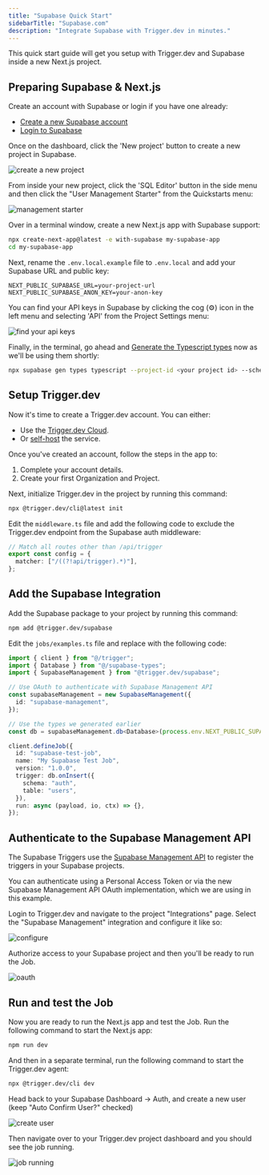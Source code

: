 ```yaml
---
title: "Supabase Quick Start"
sidebarTitle: "Supabase.com"
description: "Integrate Supabase with Trigger.dev in minutes."
---
```


This quick start guide will get you setup with Trigger.dev and Supabase inside a new Next.js project.

## Preparing Supabase & Next.js

Create an account with Supabase or login if you have one already:

- [Create a new Supabase account](https://supabase.com/dashboard/sign-up)
- [Login to Supabase](https://supabase.com/dashboard/sign-in)

Once on the dashboard, click the 'New project' button to create a new project in Supabase.

![create a new project](/images/supabase-create-new-project.png)

From inside your new project, click the 'SQL Editor' button in the side menu and then click the "User Management Starter" from the Quickstarts menu:

![management starter](/images/supabase-user-management-starter.png)

Over in a terminal window, create a new Next.js app with Supabase support:

```bash
npx create-next-app@latest -e with-supabase my-supabase-app
cd my-supabase-app
```

Next, rename the `.env.local.example` file to `.env.local` and add your Supabase URL and public key:

```
NEXT_PUBLIC_SUPABASE_URL=your-project-url
NEXT_PUBLIC_SUPABASE_ANON_KEY=your-anon-key
```

You can find your API keys in Supabase by clicking the cog (⚙️) icon in the left menu and selecting 'API' from the Project Settings menu:

![find your api keys](/images/supabase-api-keys.png)

Finally, in the terminal, go ahead and [Generate the Typescript types](https://supabase.com/docs/reference/javascript/typescript-support) now as we'll be using them shortly:

```bash
npx supabase gen types typescript --project-id <your project id> --schema public --schema auth > supabase-types.ts
```

## Setup Trigger.dev

Now it's time to create a Trigger.dev account. You can either:

- Use the [Trigger.dev Cloud](https://cloud.trigger.dev).
- Or [self-host](/documentation/guides/self-hosting) the service.

Once you've created an account, follow the steps in the app to:

1. Complete your account details.
2. Create your first Organization and Project.

Next, initialize Trigger.dev in the project by running this command:

```bash
npx @trigger.dev/cli@latest init
```

Edit the `middleware.ts` file and add the following code to exclude the Trigger.dev endpoint from the Supabase auth middleware:

```ts
// Match all routes other than /api/trigger
export const config = {
  matcher: ["/((?!api/trigger).*)"],
};
```

## Add the Supabase Integration

Add the Supabase package to your project by running this command:

```bash
npm add @trigger.dev/supabase
```

Edit the `jobs/examples.ts` file and replace with the following code:

```ts
import { client } from "@/trigger";
import { Database } from "@/supabase-types";
import { SupabaseManagement } from "@trigger.dev/supabase";

// Use OAuth to authenticate with Supabase Management API
const supabaseManagement = new SupabaseManagement({
  id: "supabase-management",
});

// Use the types we generated earlier
const db = supabaseManagement.db<Database>(process.env.NEXT_PUBLIC_SUPABASE_URL!);

client.defineJob({
  id: "supabase-test-job",
  name: "My Supabase Test Job",
  version: "1.0.0",
  trigger: db.onInsert({
    schema: "auth",
    table: "users",
  }),
  run: async (payload, io, ctx) => {},
});
```

## Authenticate to the Supabase Management API

The Supabase Triggers use the [Supabase Management API](https://trigger.dev/docs/integrations/apis/supabase/management) to register the triggers in your Supabase projects.

You can authenticate using a Personal Access Token or via the new Supabase Management API OAuth implementation, which we are using in this example.

Login to Trigger.dev and navigate to the project "Integrations" page. Select the "Supabase Management" integration and configure it like so:

![configure](/images/supabase-configure.png)

Authorize access to your Supabase project and then you'll be ready to run the Job.

![oauth](/images/supabase-oauth.png)

## Run and test the Job

Now you are ready to run the Next.js app and test the Job. Run the following command to start the Next.js app:

```bash
npm run dev
```

And then in a separate terminal, run the following command to start the Trigger.dev agent:

```bash
npx @trigger.dev/cli dev
```

Head back to your Supabase Dashboard -> Auth, and create a new user (keep "Auto Confirm User?" checked)

![create user](images/supabase-create-new-user.png)

Then navigate over to your Trigger.dev project dashboard and you should see the job running.

![job running](images/supabase-job-running.png)
